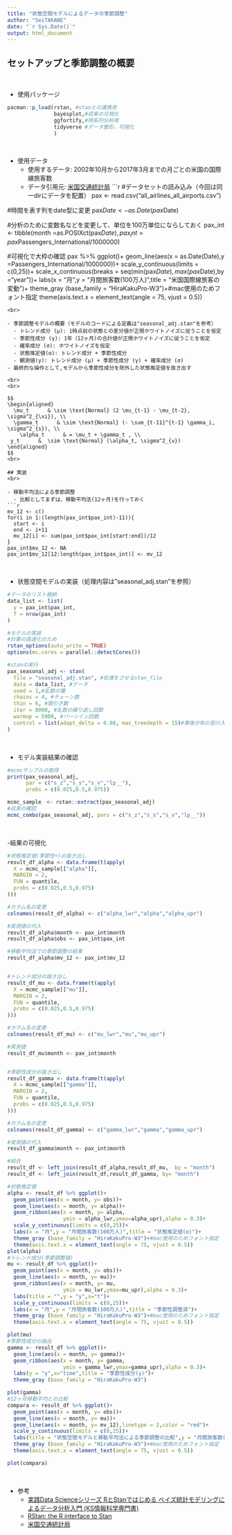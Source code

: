 ```yaml
---
title: "状態空間モデルによるデータの季節調整"
author: "SeiTAKANE"
date: "`r Sys.Date()`"
output: html_document
---
```


## セットアップと季節調整の概要
<br>

- 使用パッケージ
```r
pacman::p_load(rstan, #stanとの連携用
               bayesplot,#収束の可視化
               ggfortify,#時系列分析用
               tidyverse #データ整形、可視化
               )
```
<br>

- 使用データ
  - 使用するデータ: 2002年10月から2017年3月までの月ごとの米国の国際線旅客数
  - データ引用元: [米国交通統計局](https://www.transtats.bts.gov/Data_Elements.aspx)
```r
#データセットの読み込み（今回は同一dirにデータを配置）
pax <- read.csv("all_airlines_all_airports.csv")

#時間を表す列をdate型に変更
pax$Date <- as.Date(pax$Date)

#分析のために変数名などを変更して、単位を100万単位にならしておく
pax_int <- tibble(month =as.POSIXct(pax$Date),
      pax_int =pax$Passengers_International/1000000)   

#可視化で大枠の確認
pax  %>%
  ggplot()+
  geom_line(aes(x = as.Date(Date),y =Passengers_International/1000000))+
  scale_y_continuous(limits = c(0,25))+
  scale_x_continuous(breaks = seq(min(pax$Date),max(pax$Date),by ="year"))+
  labs(x = "月",y = "月間旅客数(100万人)",title = "米国国際線旅客の変動")+
  theme_gray (base_family = "HiraKakuPro-W3")+#mac使用のためフォント指定
  theme(axis.text.x = element_text(angle = 75, vjust = 0.5))

```
<br>

- 季節調整モデルの概要（モデルのコードによる定義は"seasonal_adj.stan"を参考）
  - トレンド成分 (μ): 1時点前の状態との差分値が正規ホワイトノイズに従うことを仮定
  - 季節性成分 (γ): 1年（12ヶ月)の合計値が正規ホワイトノイズに従うことを仮定
  - 確率成分 (σ): ホワイトノイズを仮定
  - 状態推定値(α): トレンド成分 + 季節性成分
  - 観測値(y): トレンド成分 (μ) + 季節性成分 (γ) + 確率成分 (σ)
- 最終的な操作として,モデルから季節性成分を除外した状態推定値を抜き出す

<br>
<br>

$$
\begin{aligned}
  \mu_t      & \sim \text{Normal} (2 \mu_{t-1} - \mu_{t-2}, \sigma^2_{\xi}), \\
  \gamma_t      & \sim \text{Normal} (- \sum_{t-11}^{t-1} \gamma_i, \sigma^2_{s}), \\
 	\alpha_t      & = \mu_t + \gamma_t , \\
 y_t      &  \sim \text{Normal} (\alpha_t, \sigma^2_{v})
\end{aligned}
$$
<br>

## 実装
<br>

- 移動平均法による季節調整
  - 比較としてまずは、移動平均法(12ヶ月)を行っておく
```r
mv_12 <- c()
for(i in 1:(length(pax_int$pax_int)-11)){
  start <- i
  end <- i+11
  mv_12[i] <- sum(pax_int$pax_int[start:end])/12
}
pax_int$mv_12 <- NA
pax_int$mv_12[12:length(pax_int$pax_int)] <- mv_12
```

<br>

- 状態空間モデルの実装（処理内容は"seasonal_adj.stan"を参照）
```r
#データのリスト格納
data_list <- list(
  y = pax_int$pax_int,
  T = nrow(pax_int)
)

#モデルの実装
#計算の高速化のため
rstan_options(auto_write = TRUE)
options(mc.cores = parallel::detectCores())

#stanの実行
pax_seasonal_adj <- stan(
  file = "seasonal_adj.stan", #処理をさせるstan_file
  data = data_list, #データ
  seed = 1,#乱数の種
  chains = 4, #チェーン数
  thin = 6, #間引き数
  iter = 8000, #乱数の繰り返し回数
  warmup = 5000, #バーンイン回数
  control = list(adapt_delta = 0.98, max_treedepth = 15)#事後分布の受け入れ確率、勾配の評価回数の再設定
)
```
<br>

- モデル実装結果の確認
```r
#mcmcサンプルの取得
print(pax_seasonal_adj,
      par = c("s_z","s_s","s_v","lp__"),
      probs = c(0.025,0.5,0.975))

mcmc_sample　<- rstan::extract(pax_seasonal_adj)
#収束の確認
mcmc_combo(pax_seasonal_adj, pars = c("s_z","s_s","s_v","lp__"))
```
<br>

-結果の可視化
```r
#状態推定値(季節性+)の抜き出し
result_df_alpha <- data.frame(t(apply(
  X = mcmc_sample[["alpha"]],
  MARGIN = 2,
  FUN = quantile,
  probs = c(0.025,0.5,0.975)
)))

#カラム名の変更
colnames(result_df_alpha) <- c("alpha_lwr","alpha","alpha_upr")

#実測値の代入
result_df_alpha$month <- pax_int$month
result_df_alpha$obs <- pax_int$pax_int

#移動平均法での季節調整の結果
result_df_alpha$mv_12 <- pax_int$mv_12


#トレンド成分の抜き出し
result_df_mu <- data.frame(t(apply(
  X = mcmc_sample[["mu"]],
  MARGIN = 2,
  FUN = quantile,
  probs = c(0.025,0.5,0.975)
)))

#カラム名の変更
colnames(result_df_mu) <- c("mu_lwr","mu","mu_upr")

#実測値
result_df_mu$month <- pax_int$month


#季節性成分の抜き出し
result_df_gamma <- data.frame(t(apply(
  X = mcmc_sample[["gamma"]],
  MARGIN = 2,
  FUN = quantile,
  probs = c(0.025,0.5,0.975)
)))

#カラム名の変更
colnames(result_df_gamma) <- c("gamma_lwr","gamma","gamma_upr")

#実測値の代入
result_df_gamma$month <- pax_int$month

#結合
result_df <- left_join(result_df_alpha,result_df_mu,  by = "month")
result_df <- left_join(result_df,result_df_gamma, by= "month")

#状態推定値
alpha <- result_df %>% ggplot()+
  geom_point(aes(x = month, y= obs))+
  geom_line(aes(x = month, y= alpha))+
  geom_ribbon(aes(x = month, y= alpha,
                  ymin = alpha_lwr,ymax=alpha_upr),alpha = 0.3)+
  scale_y_continuous(limits = c(0,25))+
  labs(x = "月",y = "月間旅客数(100万人)",title = "状態推定値(α)")+
  theme_gray (base_family = "HiraKakuPro-W3")+#mac使用のためフォント指定
  theme(axis.text.x = element_text(angle = 75, vjust = 0.5))
plot(alpha)
#トレンド成分(季節調整値)
mu <- result_df %>% ggplot()+
  geom_point(aes(x = month, y= obs))+
  geom_line(aes(x = month, y= mu))+
  geom_ribbon(aes(x = month, y= mu,
                  ymin = mu_lwr,ymax=mu_upr),alpha = 0.3)+
  labs(title = "",y = "y",x="t")+
  scale_y_continuous(limits = c(0,25))+
  labs(x = "月",y = "月間旅客数(100万人)",title = "季節性調整済")+
  theme_gray (base_family = "HiraKakuPro-W3")+#mac使用のためフォント指定
  theme(axis.text.x = element_text(angle = 75, vjust = 0.5))

plot(mu)
#季節性成分の抽出
gamma <- result_df %>% ggplot()+
  geom_line(aes(x = month, y= gamma))+
  geom_ribbon(aes(x = month, y= gamma,
                  ymin = gamma_lwr,ymax=gamma_upr),alpha = 0.3)+
  labs(y = "γ",x="time",title = "季節性成分(γ)")+
  theme_gray (base_family = "HiraKakuPro-W3")

plot(gamma)
#12ヶ月移動平均との比較
compara <- result_df %>% ggplot()+
  geom_point(aes(x = month, y= obs))+
  geom_line(aes(x = month, y= mu))+
  geom_line(aes(x = month, y= mv_12),linetype = 2,color = "red")+
  scale_y_continuous(limits = c(0,25))+
  labs(title = "状態空間モデルと移動平均法による季節調整の比較",y = "月間旅客数(100万人)",x="月",caption = "実線:状態空間モデル,点線:12ヶ月移動平均")+
  theme_gray (base_family = "HiraKakuPro-W3")+#mac使用のためフォント指定
  theme(axis.text.x = element_text(angle = 75, vjust = 0.5))

plot(compara)
```
<br>

- 参考
  - [実践Data Scienceシリーズ RとStanではじめる ベイズ統計モデリングによるデータ分析入門 (KS情報科学専門書)](https://www.kspub.co.jp/book/detail/5165362.html)
  -  [RStan: the R interface to Stan](https://cran.r-project.org/web/packages/rstan/vignettes/rstan.html)
  -  [米国交通統計局](https://www.transtats.bts.gov/Data_Elements.aspx)
